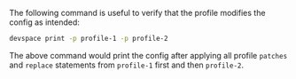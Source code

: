 The following command is useful to verify that the profile modifies the config as intended:
```bash
devspace print -p profile-1 -p profile-2
```
The above command would print the config after applying all profile `patches` and `replace` statements from `profile-1` first and then `profile-2`.
